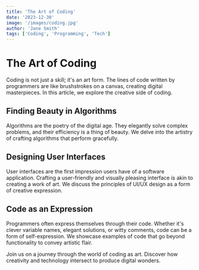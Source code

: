 ```yaml
---
title: 'The Art of Coding'
date: '2023-12-30'
image: '/images/coding.jpg'
author: 'Jane Smith'
tags: ['Coding', 'Programming', 'Tech']
---
```


# The Art of Coding

Coding is not just a skill; it's an art form. The lines of code written by programmers are like brushstrokes on a canvas, creating digital masterpieces. In this article, we explore the creative side of coding.

## Finding Beauty in Algorithms

Algorithms are the poetry of the digital age. They elegantly solve complex problems, and their efficiency is a thing of beauty. We delve into the artistry of crafting algorithms that perform gracefully.

## Designing User Interfaces

User interfaces are the first impression users have of a software application. Crafting a user-friendly and visually pleasing interface is akin to creating a work of art. We discuss the principles of UI/UX design as a form of creative expression.

## Code as an Expression

Programmers often express themselves through their code. Whether it's clever variable names, elegant solutions, or witty comments, code can be a form of self-expression. We showcase examples of code that go beyond functionality to convey artistic flair.

Join us on a journey through the world of coding as art. Discover how creativity and technology intersect to produce digital wonders.

